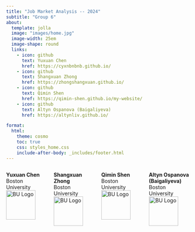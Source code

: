 ```yaml
---
title: "Job Market Analysis -- 2024"
subtitle: "Group 6"
about:
  template: jolla
  image: "images/home.jpg"
  image-width: 25em
  image-shape: round
  links:
    - icon: github
      text: Yuxuan Chen
      href: https://cyxnbnbnb.github.io/
    - icon: github
      text: Shangxuan Zhong
      href: https://zhongshangxuan.github.io/
    - icon: github
      text: Qimin Shen
      href: https://qimin-shen.github.io/my-website/
    - icon: github
      text: Altyn Ospanova (Baigaliyeva)
      href: https://altynliv.github.io/

format:
  html:
    theme: cosmo
    toc: true
    css: styles_home.css 
    include-after-body: _includes/footer.html
---
```


:::{.authors-container style="display: grid; grid-template-columns: repeat(4, 1fr); gap: 1rem;"}

::: {.author-card}
**Yuxuan Chen**  
Boston University  
![BU Logo](images/bu_logo.png){width=80px}
:::

::: {.author-card}
**Shangxuan Zhong**  
Boston University  
![BU Logo](images/bu_logo.png){width=80px}
:::

::: {.author-card}
**Qimin Shen**  
Boston University  
![BU Logo](images/bu_logo.png){width=80px}
:::

::: {.author-card}
**Altyn Ospanova (Baigaliyeva)**  
Boston University  
![BU Logo](images/bu_logo.png){width=80px}
:::

:::


